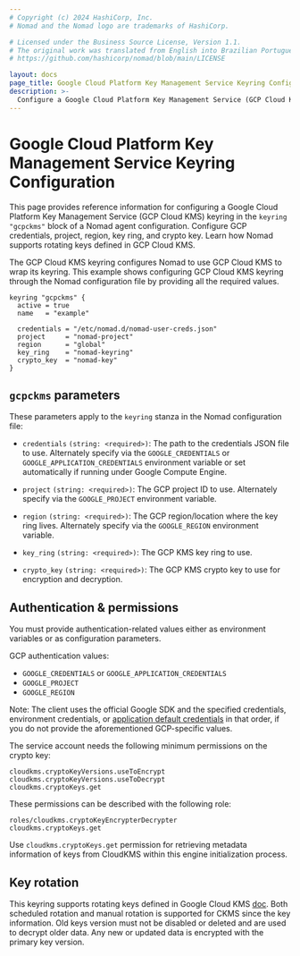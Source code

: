 ```yaml
---
# Copyright (c) 2024 HashiCorp, Inc.
# Nomad and the Nomad logo are trademarks of HashiCorp.

# Licensed under the Business Source License, Version 1.1.
# The original work was translated from English into Brazilian Portuguese.
# https://github.com/hashicorp/nomad/blob/main/LICENSE

layout: docs
page_title: Google Cloud Platform Key Management Service Keyring Configuration
description: >-
  Configure a Google Cloud Platform Key Management Service (GCP Cloud KMS) keyring in the `keyring "gcpckms"` block of a Nomad agent configuration. Configure GCP credentials, project, region, key ring, and crypto key. Learn how Nomad supports rotating keys defined in GCP Cloud KMS.
---
```


# Google Cloud Platform Key Management Service Keyring Configuration

This page provides reference information for configuring a Google Cloud Platform
Key Management Service (GCP Cloud KMS) keyring in the `keyring "gcpckms"` block
of a Nomad agent configuration. Configure GCP credentials, project, region, key
ring, and crypto key. Learn how Nomad supports rotating keys defined in GCP
Cloud KMS.

The GCP Cloud KMS keyring configures Nomad to use GCP Cloud KMS to wrap its
keyring. This example shows configuring GCP Cloud KMS keyring through the Nomad
configuration file by providing all the required values.

```hcl
keyring "gcpckms" {
  active = true
  name   = "example"

  credentials = "/etc/nomad.d/nomad-user-creds.json"
  project     = "nomad-project"
  region      = "global"
  key_ring    = "nomad-keyring"
  crypto_key  = "nomad-key"
}
```

## `gcpckms` parameters

These parameters apply to the `keyring` stanza in the Nomad configuration file:

- `credentials` `(string: <required>)`: The path to the credentials JSON file to
  use. Alternately specify via the `GOOGLE_CREDENTIALS` or
  `GOOGLE_APPLICATION_CREDENTIALS` environment variable or set automatically if
  running under Google Compute Engine.

- `project` `(string: <required>)`: The GCP project ID to use. Alternately
  specify via the `GOOGLE_PROJECT` environment variable.

- `region` `(string: <required>)`: The GCP region/location where the key ring
  lives. Alternately specify via the `GOOGLE_REGION` environment variable.

- `key_ring` `(string: <required>)`: The GCP KMS key ring to use.

- `crypto_key` `(string: <required>)`: The GCP KMS crypto key to use for
  encryption and decryption.

## Authentication &amp; permissions

You must provide authentication-related values either as environment
variables or as configuration parameters.

GCP authentication values:

- `GOOGLE_CREDENTIALS` or `GOOGLE_APPLICATION_CREDENTIALS`
- `GOOGLE_PROJECT`
- `GOOGLE_REGION`

Note: The client uses the official Google SDK and the specified credentials,
environment credentials, or [application default credentials][] in that order,
if you do not provide the aforementioned GCP-specific values.

The service account needs the following minimum permissions on the crypto key:

```text
cloudkms.cryptoKeyVersions.useToEncrypt
cloudkms.cryptoKeyVersions.useToDecrypt
cloudkms.cryptoKeys.get
```

These permissions can be described with the following role:

```text
roles/cloudkms.cryptoKeyEncrypterDecrypter
cloudkms.cryptoKeys.get
```

Use `cloudkms.cryptoKeys.get` permission for retrieving metadata information of
keys from CloudKMS within this engine initialization process.

## Key rotation

This keyring supports rotating keys defined in Google Cloud KMS
[doc][rotating_keys]. Both scheduled rotation and manual rotation is supported
for CKMS since the key information. Old keys version must not be disabled or
deleted and are used to decrypt older data. Any new or updated data is encrypted
with the primary key version.


[application default credentials]: https://developers.google.com/identity/protocols/application-default-credentials
[rotating_keys]: https://cloud.google.com/kms/docs/rotating-keys
